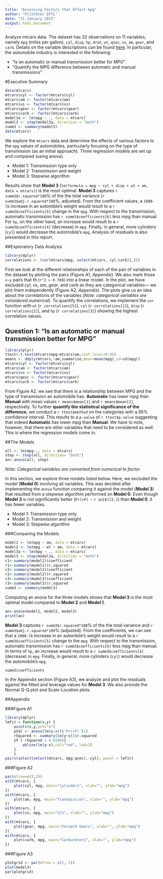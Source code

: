 ```yaml
---
title: "Assessing Factors that Affect mpg"
author: "PilotGtec EFTL"
date: "21 January 2015"
output: html_document
---
```


Analyze mtcars data. The dataset has 32 observations on 11 variables, namely `mpg` (miles per gallon), `cyl`, `disp`, `hp`, `drat`, `wt`, `qsec`, `vs`, `am`, `gear`, and `carb`. Details on the variable descriptions can be found [here][1]. In particular, the automobile industry is interested in the following:

- “Is an automatic or manual transmission better for MPG”
- "Quantify the MPG difference between automatic and manual transmissions"

[1]: https://stat.ethz.ch/R-manual/R-devel/library/datasets/html/mtcars.html "here" 

#Executive Summary

```r
data(mtcars)
mtcars$cyl <- factor(mtcars$cyl)
mtcars$am <- factor(mtcars$am)
mtcars$vs <- factor(mtcars$vs)
mtcars$gear <- factor(mtcars$gear)
mtcars$carb <- factor(mtcars$carb)
model3a <- lm(mpg ~ ., data = mtcars)
model3 <- step(model3a, direction = "both")
summ3 <- summary(model3)
data(mtcars)
```

We explore the `mtcars` data and determine the effects of various factors to the `mpg` values of automobiles, particularly focusing on the type of transmission (as an initial approach). Three regression models are set up and compared (using anova). 

- Model 1: Transmission type only
- Model 2: Transmission and weight
- Model 3: Stepwise algorithm

Results show that **Model 3** (`lm(formula = mpg ~ cyl + disp + wt + am, data = mtcars)`) is the most optimal. **Model 3** captures `r summ3$r.squared*100`% of the the total variance  (`r summ3$adj.r.squared*100`%, adjusted). From the coefficient values, a `1000-lb` increase in an autombile's weight would result to a `r summ3$coefficients[5]` change in the `mpg`. With respect to the transmission, automatic transmission has `r summ3$coefficients[6]` less mpg than manual. For `hp`, on the other hand, an increase would result to a `r summ3$coefficients[4]` (decrease) in `mpg`. Finally, in general, more cylinders (`cyl`) would decrease the automobile's `mpg`. Analysis of residuals is also presented in this report.

##Exploratory Data Analysis
```r
library(dplyr)
correlations <- (cor(mtcars$mpg, select(mtcars, cyl:carb)[,]))
```

First we look at the different relationships of each of the pair of variables in the dataset by plotting the pairs (Figure A1, *Appendix*). We also mark those `x~y` pairs that fit (`r^2 > 0.700`) into  a linear model. In the plot, we have excluded *cyl*, *vs*, *am*, *gear*, and *carb* as they are categorical variables--- we plot them independently (Figure A2, *Appendix*). The plots give us an idea about the correlations of the variables (*Note: categorical variables are considered numerical*). To quantify the correlations, we implement the `cor` function with `wt` (`r correlations[5]`), `cyl` (`r correlations[1]`), `disp` (`r correlations[2]`), and `hp` (`r correlations[3]`) showing the highest correlation values. 


## Question 1: “Is an automatic or manual transmission better for MPG”
```r
library(plyr)
ttest<-t.test(mtcars$mpg~mtcars$am,conf.level=0.95)
means <- ddply(mtcars,~am,summarise,mean=mean(mpg),sd=sd(mpg))
mtcars$cyl <- factor(mtcars$cyl)
mtcars$am <- factor(mtcars$am)
mtcars$vs <- factor(mtcars$vs)
mtcars$gear <- factor(mtcars$gear)
mtcars$carb <- factor(mtcars$carb)
```

From Figure A2, we see that there is a relationship between MPG and the type of transmission an automobile has: **Automatic** has lower *mpg* than **Manual** with mean values `r means$mean[1]` and `r means$mean[2]`, respectively. To further **quantify the statistical significance of the difference**, we conduct a *`r ttest$method`* on the categories with a $95\%$ confidence interval. This results to a `p-value` of `r ttest$p.value` suggesting that indeed **Automatic** has lower *mpg* than **Manual**. We have to note, however, that there are other variables that need to be considered as well. This is where the regression models come in. 

##The Models
```r
all <- lm(mpg~., data = mtcars)
step <- step(all, direction= "both")
an<-anova(all, step)
```

*Note: Categorical variables are converted from numerical to factor.*

In this section, we explore three models listed below. Here, we excluded the model (**Model 0**) involving all variables. This was decided after implementing the `anova` function comparing it against the model (**Model 3**) that resulted from a stepwise algorithm performed on **Model 0**. Even though **Model 3** is not significantly better (`Pr(>F) ~` `r an[6][2,]`) than **Model 0**, it has fewer variables.

- Model 1: Transmission type only
- Model 2: Transmission and weight
- Model 3: Stepwise algorithm

###Comparing the Models

```r
model1 <- lm(mpg ~ am, data = mtcars)
model2 <- lm(mpg ~ wt + am, data = mtcars)
model3a <- lm(mpg ~ ., data = mtcars)
model3 <- step(model3a, direction = "both")
c1<-summary(model1)$coefficient
r1<-summary(model1)$r.squared
c2<-summary(model2)$coefficient
r2<-summary(model2)$r.squared
c3<-summary(model3)$coefficient
r3<-summary(model3)$r.squared
summ3 <- summary(model3)
```

Computing an anova for the three models shows that **Model 3** is the most optimal model compared to **Model 2** and **Model 1**. 

```r
an<-anova(model1, model2, model3)
print(an)
```

**Model 3** captures `r summ3$r.squared*100`% of the the total variance and `r summ3$adj.r.squared*100`% (adjusted). From the coefficients, we can see that a `1000-lb` increase in an autombile's weight would result to a `r summ3$coefficients[5]` change to the `mpg`. With respect to the transmission, automatic transmission has `r summ3$coefficients[6]` less mpg than manual. In terms of `hp`, an increase would  result to a `r summ3$coefficients[4]` (decrease) in `mpg`. Finally, in general, more cylinders (`cyl`) would decrease the automobile's `mpg`.

```r
summ3$coefficients
```

In the Appendix section (Figure A3), we analyze and plot the residuals against the fitted and leverage values for **Model 3**. We also provide the Normal Q-Q plot and Scale-Location plots. 


##Appendix

###Figure A1

```r
library(dplyr)
lmfit = function(x,y) {
    points(x,y,pch="o")
    pVal <- anova(lm(y~x))$'Pr(>F)'[1]
    rSquared <- summary(lm(y~x))$r.squared
    if ( rSquared > 0.6500){
        abline(lm(y~x),col="red", lwd=2)
    }
    }
pairs(select(select(mtcars, mpg:qsec),-cyl), panel = lmfit)
```

###Figure A2

```r
par(mfrow=c(3,2))
with(mtcars, {
    plot(cyl, mpg, main="Cylinders", xlab="", ylab="mpg")
})
with(mtcars, {
    plot(am, mpg, main="Transmission", xlab="", ylab="mpg")
})
with(mtcars, {
    plot(vs, mpg, main="V/S", xlab="", ylab="mpg")
})
with(mtcars, {
    plot(gear, mpg, main="Forward Gears", xlab="", ylab="mpg")
})
with(mtcars, {
    plot(carb, mpg, main="Carburetors", xlab="", ylab="mpg")
})
```

###Figure A3

```r
plotgrid <- par(mfrow = c(2, 2))
plot(model3)
par(plotgrid)
```

